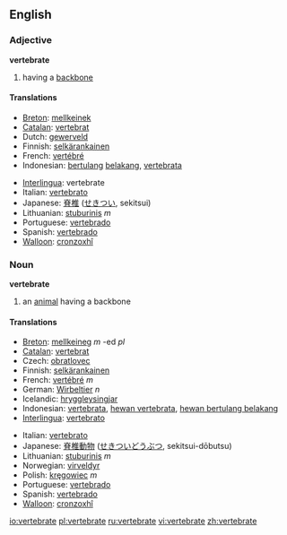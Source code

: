 ==English==

===Adjective===
'''vertebrate'''
# having a [[backbone]]

====Translations====
{{top}}
*[[Breton]]: [[mellkeinek]]
*[[Catalan]]: [[vertebrat]]
*Dutch: [[gewerveld]]
*Finnish: [[selkärankainen]]
*French: [[vertébré]] 
*Indonesian: [[tulang|bertulang]] [[belakang]], [[vertebrata]]
{{mid}}
*[[Interlingua]]: vertebrate 
*Italian: [[vertebrato]]
*Japanese: [[脊椎]] ([[せきつい]], sekitsui)
*Lithuanian: [[stuburinis]] ''m''
*Portuguese: [[vertebrado]] 
*Spanish: [[vertebrado]] 
*[[Walloon]]: [[cronzoxhî]]
{{bottom}}

===Noun===
'''vertebrate'''
# an [[animal]] having a backbone

====Translations====
{{top}}
*[[Breton]]: [[mellkeineg]] ''m'' -ed ''pl''
*[[Catalan]]: [[vertebrat]]
*Czech: [[obratlovec]] {{m}}
*Finnish: [[selkärankainen]]
*French: [[vertébré]] ''m''
*German: [[Wirbeltier]] ''n''
*Icelandic: [[hryggleysingjar]]
*Indonesian: [[vertebrata]], [[hewan vertebrata]], [[hewan bertulang belakang]]
*[[Interlingua]]: [[vertebrato]] 
{{mid}}
*Italian: [[vertebrato]] 
*Japanese: [[脊椎]][[動物]] ([[せきつい]][[どうぶつ]], sekitsui-dōbutsu)
*Lithuanian: [[stuburinis]] ''m''
*Norwegian: [[virveldyr]]
*Polish: [[kręgowiec]] ''m''
*Portuguese: [[vertebrado]] 
*Spanish: [[vertebrado]]
*[[Walloon]]: [[cronzoxhî]]
{{bottom}}

[[io:vertebrate]]
[[pl:vertebrate]]
[[ru:vertebrate]]
[[vi:vertebrate]]
[[zh:vertebrate]]